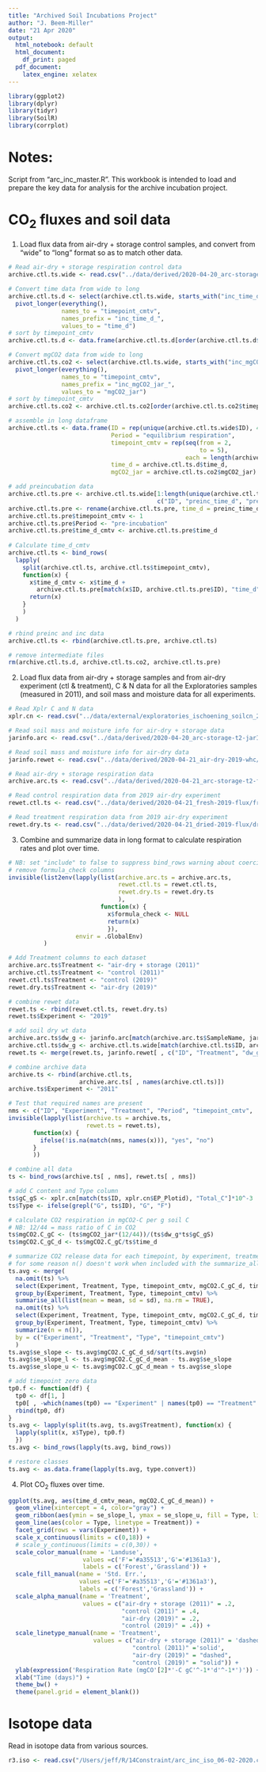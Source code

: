 ```yaml
---
title: "Archived Soil Incubations Project"
author: "J. Beem-Miller"
date: "21 Apr 2020"
output:
  html_notebook: default
  html_document:
    df_print: paged
  pdf_document:
    latex_engine: xelatex
---
```

```r
library(ggplot2)
library(dplyr)
library(tidyr)
library(SoilR)
library(corrplot)
```
# Notes:
Script from "arc_inc_master.R". This workbook is intended to load and prepare the key data for analysis for the archive incubation project.

# CO~2~ fluxes and soil data 
1. Load flux data from air-dry + storage control samples, and convert from "wide" to "long" format so as to match other data.
```r
# Read air-dry + storage respiration control data
archive.ctl.ts.wide <- read.csv("../data/derived/2020-04-20_arc-storage-t1-flux/arc-inc_xplr_arc-storage-t1-flux_2020-04-20.csv")

# Convert time data from wide to long
archive.ctl.ts.d <- select(archive.ctl.ts.wide, starts_with("inc_time_d")) %>%
  pivot_longer(everything(),
               names_to = "timepoint_cmtv",
               names_prefix = "inc_time_d_",
               values_to = "time_d")
# sort by timepoint_cmtv
archive.ctl.ts.d <- data.frame(archive.ctl.ts.d[order(archive.ctl.ts.d$timepoint_cmtv),])

# Convert mgCO2 data from wide to long
archive.ctl.ts.co2 <- select(archive.ctl.ts.wide, starts_with("inc_mgCO2_jar_")) %>%
  pivot_longer(everything(),
               names_to = "timepoint_cmtv",
               names_prefix = "inc_mgCO2_jar_",
               values_to = "mgCO2_jar")
# sort by timepoint_cmtv
archive.ctl.ts.co2 <- archive.ctl.ts.co2[order(archive.ctl.ts.co2$timepoint_cmtv),]

# assemble in long dataframe 
archive.ctl.ts <- data.frame(ID = rep(unique(archive.ctl.ts.wide$ID), 4),
                             Period = "equilibrium respiration",
                             timepoint_cmtv = rep(seq(from = 2, 
                                                      to = 5), 
                                                  each = length(archive.ctl.ts.wide$ID)),
                             time_d = archive.ctl.ts.d$time_d,
                             mgCO2_jar = archive.ctl.ts.co2$mgCO2_jar)

# add preincubation data
archive.ctl.ts.pre <- archive.ctl.ts.wide[1:length(unique(archive.ctl.ts.wide$ID)),
                                          c("ID", "preinc_time_d", "preinc_mgCO2_jar")]
archive.ctl.ts.pre <- rename(archive.ctl.ts.pre, time_d = preinc_time_d, mgCO2_jar = preinc_mgCO2_jar)
archive.ctl.ts.pre$timepoint_cmtv <- 1
archive.ctl.ts.pre$Period <- "pre-incubation"
archive.ctl.ts.pre$time_d_cmtv <- archive.ctl.ts.pre$time_d
  
# Calculate time_d_cmtv
archive.ctl.ts <- bind_rows(
  lapply(
    split(archive.ctl.ts, archive.ctl.ts$timepoint_cmtv),
    function(x) {
      x$time_d_cmtv <- x$time_d + 
        archive.ctl.ts.pre[match(x$ID, archive.ctl.ts.pre$ID), "time_d"]
      return(x)
    }
    )
  )

# rbind preinc and inc data
archive.ctl.ts <- rbind(archive.ctl.ts.pre, archive.ctl.ts)

# remove intermediate files
rm(archive.ctl.ts.d, archive.ctl.ts.co2, archive.ctl.ts.pre)
```

2. Load flux data from air-dry + storage samples and from air-dry experiment (ctl & treatment), C & N data for all the Exploratories samples (measured in 2011), and soil mass and moisture data for all experiments.
```r
# Read Xplr C and N data
xplr.cn <- read.csv("../data/external/exploratories_ischoening_soilcn_2011/170407_CN_concentrations_Exploratories_EP_Plots_2011.csv")

# Read soil mass and moisture info for air-dry + storage data
jarinfo.arc <- read.csv("../data/derived/2020-04-20_arc-storage-t2-jarInfo/jar_information.csv")

# Read soil mass and moisture info for air-dry data
jarinfo.rewet <- read.csv("../data/derived/2020-04-21_air-dry-2019-whc/air-dry-2019-whc_2020-04-21.csv")

# Read air-dry + storage respiration data
archive.arc.ts <- read.csv("../data/derived/2020-04-21_arc-storage-t2-flux/archive-flux-t2_2020-04-21.csv")

# Read control respiration data from 2019 air-dry experiment
rewet.ctl.ts <- read.csv("../data/derived/2020-04-21_fresh-2019-flux/fresh-2019-flux_2020-04-21.csv")

# Read treatment respiration data from 2019 air-dry experiment
rewet.dry.ts <- read.csv("../data/derived/2020-04-21_dried-2019-flux/dried-2019-flux_2020-04-21.csv")
```

3. Combine and summarize data in long format to calculate respiration rates and plot over time.
```r
# NB: set "include" to false to suppress bind_rows warning about coercing factor to char
# remove formula_check columns
invisible(list2env(lapply(list(archive.arc.ts = archive.arc.ts, 
                               rewet.ctl.ts = rewet.ctl.ts, 
                               rewet.dry.ts = rewet.dry.ts
                               ),
                          function(x) {
                            x$formula_check <- NULL
                            return(x)
                            }),
                   envir = .GlobalEnv)
          )

# Add Treatment columns to each dataset
archive.arc.ts$Treatment <- "air-dry + storage (2011)"
archive.ctl.ts$Treatment <- "control (2011)"
rewet.ctl.ts$Treatment <- "control (2019)"
rewet.dry.ts$Treatment <- "air-dry (2019)"

# combine rewet data
rewet.ts <- rbind(rewet.ctl.ts, rewet.dry.ts)
rewet.ts$Experiment <- "2019"

# add soil dry wt data
archive.arc.ts$dw_g <- jarinfo.arc[match(archive.arc.ts$SampleName, jarinfo.arc$Sample), "Soil.dry.weight_.g."]
archive.ctl.ts$dw_g <- archive.ctl.ts.wide[match(archive.ctl.ts$ID, archive.ctl.ts.wide$ID), "dry_soil_wt_corrected_g"]
rewet.ts <- merge(rewet.ts, jarinfo.rewet[ , c("ID", "Treatment", "dw_g")], by = c("ID", "Treatment"))

# combine archive data
archive.ts <- rbind(archive.ctl.ts, 
                    archive.arc.ts[ , names(archive.ctl.ts)])
archive.ts$Experiment <- "2011"

# Test that required names are present
nms <- c("ID", "Experiment", "Treatment", "Period", "timepoint_cmtv",  "time_d", "time_d_cmtv", "mgCO2_jar", "dw_g")
invisible(lapply(list(archive.ts = archive.ts,
                      rewet.ts = rewet.ts),
       function(x) {
         ifelse(!is.na(match(nms, names(x))), "yes", "no")
       }
       ))

# combine all data
ts <- bind_rows(archive.ts[ , nms], rewet.ts[ , nms])

# add C content and Type column
ts$gC_gS <- xplr.cn[match(ts$ID, xplr.cn$EP_Plotid), "Total_C"]*10^-3
ts$Type <- ifelse(grepl("G", ts$ID), "G", "F")

# calculate CO2 respiration in mgCO2-C per g soil C
# NB: 12/44 = mass ratio of C in CO2
ts$mgCO2.C_gC <- (ts$mgCO2_jar*(12/44))/(ts$dw_g*ts$gC_gS)
ts$mgCO2.C_gC_d <- ts$mgCO2.C_gC/ts$time_d

# summarize CO2 release data for each timepoint, by experiment, treatment, and type
# for some reason n() doesn't work when included with the summarize_all syntax, so done separately
ts.avg <- merge(
  na.omit(ts) %>%
  select(Experiment, Treatment, Type, timepoint_cmtv, mgCO2.C_gC_d, time_d_cmtv)  %>%
  group_by(Experiment, Treatment, Type, timepoint_cmtv) %>%
  summarise_all(list(mean = mean, sd = sd), na.rm = TRUE),
  na.omit(ts) %>%
  select(Experiment, Treatment, Type, timepoint_cmtv, mgCO2.C_gC_d, time_d_cmtv)  %>%
  group_by(Experiment, Treatment, Type, timepoint_cmtv) %>%
  summarize(n = n()),
  by = c("Experiment", "Treatment", "Type", "timepoint_cmtv")
  )
ts.avg$se_slope <- ts.avg$mgCO2.C_gC_d_sd/sqrt(ts.avg$n)
ts.avg$se_slope_l <- ts.avg$mgCO2.C_gC_d_mean - ts.avg$se_slope
ts.avg$se_slope_u <- ts.avg$mgCO2.C_gC_d_mean + ts.avg$se_slope

# add timepoint zero data
tp0.f <- function(df) {
  tp0 <- df[1, ]
  tp0[ , -which(names(tp0) == "Experiment" | names(tp0) == "Treatment" | names(tp0) == "Type" | names(tp0) == "n")] <- 0
  rbind(tp0, df)
}
ts.avg <- lapply(split(ts.avg, ts.avg$Treatment), function(x) {
  lapply(split(x, x$Type), tp0.f)
  })
ts.avg <- bind_rows(lapply(ts.avg, bind_rows))

# restore classes
ts.avg <- as.data.frame(lapply(ts.avg, type.convert))
```

4. Plot CO~2~ fluxes over time.
```r
ggplot(ts.avg, aes(time_d_cmtv_mean, mgCO2.C_gC_d_mean)) +
  geom_vline(xintercept = 4, color="gray") +
  geom_ribbon(aes(ymin = se_slope_l, ymax = se_slope_u, fill = Type, linetype = Treatment, alpha = Treatment)) +
  geom_line(aes(color = Type, linetype = Treatment)) +
  facet_grid(rows = vars(Experiment)) +
  scale_x_continuous(limits = c(0,18)) +
  # scale_y_continuous(limits = c(0,30)) +
  scale_color_manual(name = 'Landuse',
                     values =c('F'='#a35513','G'='#1361a3'),
                     labels = c('Forest','Grassland')) +
  scale_fill_manual(name = 'Std. Err.',
                    values =c('F'='#a35513','G'='#1361a3'),
                    labels = c('Forest','Grassland')) +
  scale_alpha_manual(name = 'Treatment',
                     values = c("air-dry + storage (2011)" = .2, 
                                "control (2011)" = .4,
                                "air-dry (2019)" = .2,
                                "control (2019)" = .4)) +
  scale_linetype_manual(name = 'Treatment',
                        values = c("air-dry + storage (2011)" = 'dashed', 
                                   "control (2011)" ='solid',
                                   "air-dry (2019)" = "dashed",
                                   "control (2019)" = "solid")) +
  ylab(expression('Respiration Rate (mgCO'[2]*'-C gC'^-1*'d'^-1*')')) +
  xlab("Time (days)") +
  theme_bw() +
  theme(panel.grid = element_blank())
```
# Isotope data
Read in isotope data from various sources.
```r
r3.iso <- read.csv("/Users/jeff/R/14Constraint/arc_inc_iso_06-02-2020.csv")
```


